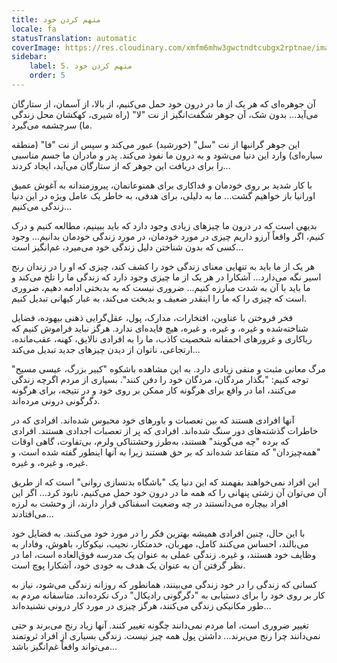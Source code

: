 ```yaml
---
title: متهم کردن خود
locale: fa
statusTranslation: automatic
coverImage: https://res.cloudinary.com/xmfm6mhw3gwctndtcubgx2rptnae/image/upload/v1740468922/small_cover_tratado_de_psicologia_revolucionaria_a4c0dca4e0.webp
sidebar:
    label: 5. متهم کردن خود
    order: 5
---
```

آن جوهره‌ای که هر یک از ما در درون خود حمل می‌کنیم، از بالا، از آسمان، از ستارگان می‌آید... بدون شک، آن جوهر شگفت‌انگیز از نت "لا" (راه شیری، کهکشان محل زندگی ما) سرچشمه می‌گیرد.

این جوهر گرانبها از نت "سل" (خورشید) عبور می‌کند و سپس از نت "فا" (منطقه سیاره‌ای) وارد این دنیا می‌شود و به درون ما نفوذ می‌کند. پدر و مادران ما جسم مناسبی را برای دریافت این جوهر که از ستارگان می‌آید، ایجاد کردند...

با کار شدید بر روی خودمان و فداکاری برای همنوعانمان، پیروزمندانه به آغوش عمیق اورانیا باز خواهیم گشت... ما به دلیلی، برای هدفی، به خاطر یک عامل ویژه در این دنیا زندگی می‌کنیم...

بدیهی است که در درون ما چیزهای زیادی وجود دارد که باید ببینیم، مطالعه کنیم و درک کنیم، اگر واقعاً آرزو داریم چیزی در مورد خودمان، در مورد زندگی خودمان بدانیم... وجود کسی که بدون شناختن دلیل زندگی خود می‌میرد، غم‌انگیز است...

هر یک از ما باید به تنهایی معنای زندگی خود را کشف کند، چیزی که او را در زندان رنج اسیر نگه می‌دارد... آشکارا در هر یک از ما چیزی وجود دارد که زندگی ما را تلخ می‌کند و ما باید با آن به شدت مبارزه کنیم... ضروری نیست که به بدبختی ادامه دهیم، ضروری است که چیزی را که ما را اینقدر ضعیف و بدبخت می‌کند، به غبار کیهانی تبدیل کنیم.

فخر فروختن با عناوین، افتخارات، مدارک، پول، عقل‌گرایی ذهنی بیهوده، فضایل شناخته‌شده و غیره، و غیره، و غیره، هیچ فایده‌ای ندارد. هرگز نباید فراموش کنیم که ریاکاری و غرورهای احمقانه شخصیت کاذب، ما را به افرادی نالایق، کهنه، عقب‌مانده، ارتجاعی، ناتوان از دیدن چیزهای جدید تبدیل می‌کند...

مرگ معانی مثبت و منفی زیادی دارد. به این مشاهده باشکوه "کبیر بزرگ، عیسی مسیح" توجه کنیم: "بگذار مردگان، مردگان خود را دفن کنند". بسیاری از مردم اگرچه زندگی می‌کنند، اما در واقع برای هرگونه کار ممکن بر روی خود و در نتیجه، برای هرگونه دگرگونی درونی مرده‌اند.

آنها افرادی هستند که بین تعصبات و باورهای خود محبوس شده‌اند. افرادی که در خاطرات گذشته‌های دور سنگ شده‌اند. افرادی که پر از تعصبات اجدادی هستند. افرادی که برده "چه می‌گویند" هستند، به‌طرز وحشتناکی ولرم، بی‌تفاوت، گاهی اوقات "همه‌چیزدان" که متقاعد شده‌اند که بر حق هستند زیرا به آنها اینطور گفته شده است، و غیره، و غیره، و غیره.

این افراد نمی‌خواهند بفهمند که این دنیا یک "باشگاه بدنسازی روانی" است که از طریق آن می‌توان آن زشتی پنهانی را که همه ما در درون خود حمل می‌کنیم، نابود کرد... اگر این افراد بیچاره می‌دانستند در چه وضعیت اسفناکی قرار دارند، از وحشت به لرزه می‌افتادند...

با این حال، چنین افرادی همیشه بهترین فکر را در مورد خود می‌کنند. به فضایل خود می‌بالند، احساس می‌کنند کامل، مهربان، خدمتکار، نجیب، نیکوکار، باهوش، وفادار به وظایف خود هستند، و غیره. زندگی عملی به عنوان یک مدرسه فوق‌العاده است، اما در نظر گرفتن آن به عنوان یک هدف به خودی خود، آشکارا پوچ است.

کسانی که زندگی را در خود زندگی می‌بینند، همانطور که روزانه زندگی می‌شود، نیاز به کار بر روی خود را برای دستیابی به "دگرگونی رادیکال" درک نکرده‌اند. متاسفانه مردم به طور مکانیکی زندگی می‌کنند، هرگز چیزی در مورد کار درونی نشنیده‌اند...

تغییر ضروری است، اما مردم نمی‌دانند چگونه تغییر کنند. آنها زیاد رنج می‌برند و حتی نمی‌دانند چرا رنج می‌برند... داشتن پول همه چیز نیست. زندگی بسیاری از افراد ثروتمند می‌تواند واقعاً غم‌انگیز باشد...


